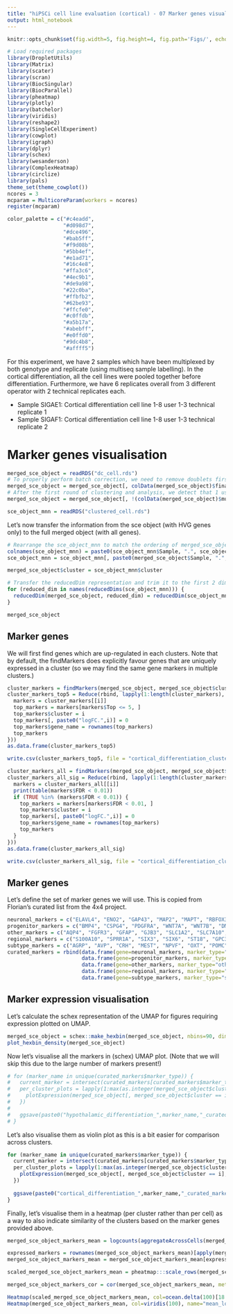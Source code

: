 ```yaml
---
title: "hiPSCi cell line evaluation (cortical) - 07 Marker genes visualisation"
output: html_notebook
---
```


```r
knitr::opts_chunk$set(fig.width=5, fig.height=4, fig.path='Figs/', echo=FALSE, warning=FALSE, message=FALSE)
```

```r
# Load required packages
library(DropletUtils)
library(Matrix)
library(scater) 
library(scran)
library(BiocSingular)
library(BiocParallel)
library(pheatmap)
library(plotly)
library(batchelor)
library(viridis)
library(reshape2)
library(SingleCellExperiment)
library(cowplot)
library(igraph)
library(dplyr)
library(schex)
library(wesanderson)
library(ComplexHeatmap)
library(circlize)
library(pals)
theme_set(theme_cowplot())
ncores = 3
mcparam = MulticoreParam(workers = ncores)
register(mcparam)
```

```r
color_palette = c("#c4eadd",
                  "#d098d7",
                  "#dce496",
                  "#bab5ff",
                  "#f9d08b",
                  "#5bb4ef",
                  "#e1ad71",
                  "#16c4e8",
                  "#ffa3c6",
                  "#4ec9b1",
                  "#de9a98",
                  "#22c0ba",
                  "#ffbfb2",
                  "#62be93",
                  "#ffcfe0",
                  "#c0ffdb",
                  "#a5b17a",
                  "#abebff",
                  "#e0ffd0",
                  "#9dc4b8",
                  "#affff5")
```


For this experiment, we have 2 samples which have been multiplexed by both genotype and replicate (using multiseq sample labelling). In the cortical differentiation, all the cell lines were pooled together before differentiation. Furthermore, we have 6 replicates overall from 3 different operator with 2 technical replicates each.

- Sample SIGAE1: Cortical differentiation cell line 1-8 user 1-3 technical replicate 1 
- Sample SIGAF1: Cortical differentiation cell line 1-8 user 1-3 technical replicate 2

# Marker genes visualisation

```r
merged_sce_object = readRDS("dc_cell.rds")
# To properly perform batch correction, we need to remove doublets first
merged_sce_object = merged_sce_object[, colData(merged_sce_object)$final_doublet_call == "Singlet"]
# After the first round of clustering and analysis, we detect that 1 user replicates (Bar 9 and 10) behave very differently compared to other replicates. As such, we will remove this user replicate.
merged_sce_object = merged_sce_object[, !(colData(merged_sce_object)$multiseq_assignment %in% c("Bar9", "Bar10"))]

sce_object_mnn = readRDS("clustered_cell.rds")
```

Let's now transfer the information from the sce object (with HVG genes only) to the full merged object (with all genes).

```r
# Rearrange the sce_object_mnn to match the ordering of merged_sce_object
colnames(sce_object_mnn) = paste0(sce_object_mnn$Sample, ".", sce_object_mnn$Barcode)
sce_object_mnn = sce_object_mnn[, paste0(merged_sce_object$Sample, ".", merged_sce_object$Barcode)]

merged_sce_object$cluster = sce_object_mnn$cluster

# Transfer the reducedDim representation and trim it to the first 2 dim only
for (reduced_dim in names(reducedDims(sce_object_mnn))) {
  reducedDim(merged_sce_object, reduced_dim) = reducedDim(sce_object_mnn, reduced_dim)[,c(1:2)]
}

merged_sce_object
```

## Marker genes

We will first find genes which are up-regulated in each clusters. Note that by default, the findMarkers does explicitly favour genes that are uniquely expressed in a cluster (so we may find the same gene markers in multiple clusters.)

```r
cluster_markers = findMarkers(merged_sce_object, merged_sce_object$cluster, block=merged_sce_object$Sample, assay.type="logcounts", direction="up", lfc=0.5, pval.type="any")
cluster_markers_top5 = Reduce(rbind, lapply(1:length(cluster_markers), function(i) {
  markers = cluster_markers[[i]]
  top_markers = markers[markers$Top <= 5, ]
  top_markers$cluster = i
  top_markers[, paste0("logFC.",i)] = 0
  top_markers$gene_name = rownames(top_markers)
  top_markers
}))
as.data.frame(cluster_markers_top5)

write.csv(cluster_markers_top5, file = "cortical_differentiation_cluster_markers_any_top5.csv", row.names = FALSE)
```

```r
cluster_markers_all = findMarkers(merged_sce_object, merged_sce_object$cluster, block=merged_sce_object$Sample, assay.type="logcounts", direction="up", lfc=0.5, pval.type="all")
cluster_markers_all_sig = Reduce(rbind, lapply(1:length(cluster_markers_all), function(i) {
  markers = cluster_markers_all[[i]]
  print(table(markers$FDR < 0.01))
  if (TRUE %in% (markers$FDR < 0.01)) {
    top_markers = markers[markers$FDR < 0.01, ]
    top_markers$cluster = i
    top_markers[, paste0("logFC.",i)] = 0
    top_markers$gene_name = rownames(top_markers)
    top_markers 
  }
}))
as.data.frame(cluster_markers_all_sig)

write.csv(cluster_markers_all_sig, file = "cortical_differentiation_cluster_markers_all_sig.csv", row.names = FALSE)
```


## Marker genes

Let's define the set of marker genes we will use. This is copied from Florian's curated list from the 4x4 project.

```r
neuronal_markers = c("ELAVL4", "ENO2", "GAP43", "MAP2", "MAPT", "RBFOX3", "SNAP25", "STMN2", "SYT1", "TUBB2A", "LHX1", "NPY", "SST", "5HT3AR", "CALB", "PVALB", "VIP", "LHX5", "DLX1", "DLX5", "DLX6", "DLX2", "GAD1", "GAD2", "SLC32A1", "CAMK2A", "SLC17A6", "DCX", "CPEB3", "DRD2", "EPHA5", "ERC2", "GRIA3", "LMO3", "LMX1B", "LRRC3B", "LRRTM2", "LSAMP", "LY6H", "PBX1", "PRRT4", "RET", "SCNA", "TH", "TMEFF2", "TMEM255A", "ALDH1A1", "CHGB", "GATA2", "GCHFR", "SLC18A2", "TPH2")
progenitor_markers = c("BMP4", "CSPG4", "PDGFRA", "WNT7A", "WNT7B", "DMBX1", "HMGA1", "ZEB2", "AURKA", "UBE2C", "MKI67", "TOP2A", "FEZF2", "FOXD1", "ASCL1", "DLK1", "DLL3", "HES5", "SOX2", "NES", "VIM", "FOXA1", "FABP7", "S100B", "SLC1A3")
other_markers = c("AQP4", "FGFR3", "GFAP", "GJB3", "SLC1A2", "SLC7A10", "SOX9", "DNAH11", "MLF1", "TTR", "CCDC153", "FOXJ1", "STOML3", "TM4SF1", "TMEM212", "LMX1A", "FOXA2", "ADM", "CD59A", "COL25A1", "CRYM ", "LHX2", "SLC16A2", "SLC17A8", "VCAN", "RAX", "S100A6", "SIM1", "NHLH1", "NEUROD1", "NEUROG1", "NEUROG2", "NHLH2", "GJC2", "MAG", "MAN1A", "MBP", "MOG", "OLIG2", "SOX10", "FYN")
regional_markers = c("S100A10", "SPRR1A", "SIX3", "SIX6", "ST18", "GPC3", "TBX3", "NKX6-2", "ONECUT2", "FGF8", "SNHG11", "LHX9", "CARTPT", "LHX6", "LHX8", "ARX", "VAX1", "NKX2-2", "OTX2", "HCRT", "PDYN", "QRFP", "FOXB1", "HDC", "PCP4", "UNCX", "PITX2", "BUB3", "CITED1", "LEF1", "HMX2", "EMX2", "MEIS2", "PAX6", "SP8", "SP9", "ISL1", "OTP", "EBF3", "TBCA", "POU3F2", "PROK2", "RORA", "VIPR2", "ZIC1", "BARHL1", "FOXP2", "IRX3", "IRX5", "NR4A2", "TBR1", "EMX1", "FOXG1", "FRZB", "WNT8B", "CHCHD10", "NR5A1", "SOX14")
subtype_markers = c("AGRP", "AVP", "CRH", "MEST", "NPVF", "OXT", "POMC", "RGCC", "SCN7A", "TAC2", "TRH", "GHRH", "HTR3A", "IGFBP5", "KISS1")
curated_markers = rbind(data.frame(gene=neuronal_markers, marker_type="neuronal"),
                        data.frame(gene=progenitor_markers, marker_type="progenitor"),
                        data.frame(gene=other_markers, marker_type="other"),
                        data.frame(gene=regional_markers, marker_type="regional"),
                        data.frame(gene=subtype_markers, marker_type="subtype"))
```

## Marker expression visualisation

Let's calculate the schex representation of the UMAP for figures requiring expression plotted on UMAP.

```r
merged_sce_object = schex::make_hexbin(merged_sce_object, nbins=90, dimension_reduction="UMAP", use_dims=c(1,2))
plot_hexbin_density(merged_sce_object)
```

Now let's visualise all the markers in (schex) UMAP plot. (Note that we will skip this due to the large number of markers present!)

```r
# for (marker_name in unique(curated_markers$marker_type)) {
#   current_marker = intersect(curated_markers[curated_markers$marker_type == marker_name, c("gene")], rownames(merged_sce_object))
#   per_cluster_plots = lapply(1:max(as.integer(merged_sce_object$cluster)), function(i) {
#     plotExpression(merged_sce_object[, merged_sce_object$cluster == i], current_marker, point_size=0.5, theme_size=8) + ggtitle(paste0("Cluster ",i))
#   })
# 
#   ggsave(paste0("hypothalamic_differentiation_",marker_name,"_curated_markers_expression_overlay.png"), plot = plot_grid(plotlist = per_cluster_plots, ncol=1), width = 1*length(current_marker), height = 3.5*max(as.integer(sce_object$subclusters)), units="cm", limitsize = FALSE)
# }
```

Let's also visualise them as violin plot as this is a bit easier for comparison across clusters.

```r
for (marker_name in unique(curated_markers$marker_type)) {
  current_marker = intersect(curated_markers[curated_markers$marker_type == marker_name, c("gene")], rownames(merged_sce_object))
  per_cluster_plots = lapply(1:max(as.integer(merged_sce_object$cluster)), function(i) {
    plotExpression(merged_sce_object[, merged_sce_object$cluster == i], current_marker, point_size=0.5, theme_size=8) + ggtitle(paste0("Cluster ",i))
  })
  
  ggsave(paste0("cortical_differentiation_",marker_name,"_curated_markers_expression_violin.png"), plot = plot_grid(plotlist = per_cluster_plots, ncol=1), width = 1*length(current_marker), height = 3*max(as.integer(sce_object_mnn$cluster)), units="cm", limitsize = FALSE)
}
```

Finally, let's visualise them in a heatmap (per cluster rather than per cell) as a way to also indicate similarity of the clusters based on the marker genes provided above.

```r
merged_sce_object_markers_mean = logcounts(aggregateAcrossCells(merged_sce_object[intersect(curated_markers$gene, rownames(merged_sce_object)), ], merged_sce_object$cluster, average=T, use_exprs_values="logcounts"))

expressed_markers = rownames(merged_sce_object_markers_mean)[apply(merged_sce_object_markers_mean, 1, sum) > 0]
merged_sce_object_markers_mean = merged_sce_object_markers_mean[expressed_markers,]

scaled_merged_sce_object_markers_mean = pheatmap:::scale_rows(merged_sce_object_markers_mean)
```

```r
merged_sce_object_markers_cor = cor(merged_sce_object_markers_mean, method="pearson")

Heatmap(scaled_merged_sce_object_markers_mean, col=ocean.delta(100)[18:90], name="z-score", cluster_columns = hclust(as.dist(1-merged_sce_object_markers_cor)), clustering_distance_rows= "pearson", column_dend_height = unit(20, "mm"), row_dend_width = unit(20, "mm"), row_names_gp = gpar(fontsize = 6)) + 
Heatmap(merged_sce_object_markers_mean, col=viridis(100), name="mean_logcounts", cluster_columns = hclust(as.dist(1-merged_sce_object_markers_cor)), clustering_distance_rows= "pearson", column_dend_height = unit(20, "mm"), row_dend_width = unit(20, "mm"), row_names_gp = gpar(fontsize = 6))
```

